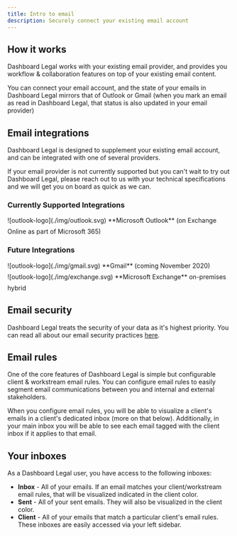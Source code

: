 ```yaml
---
title: Intro to email
description: Securely connect your existing email account
---
```



## How it works

Dashboard Legal works with your existing email provider, and provides you workflow & collaboration features on top of your existing email content.

You can connect your email account, and the state of your emails in Dashboard Legal mirrors that of Outlook or Gmail (when you mark an email as read in Dashboard Legal, that status is also updated in your email provider)


## Email integrations

Dashboard Legal is designed to supplement your existing email account, and can be integrated with one of several providers.

If your email provider is not currently supported but you can't wait to try out Dashboard Legal, please reach out to us with your technical specifications and we will get you on board as quick as we can.

### Currently Supported Integrations
<div style="display:inline-flex;height: 25px;">![outlook-logo](./img/outlook.svg)</div> **Microsoft Outlook** (on Exchange Online as part of Microsoft 365)

### Future Integrations
<div style="display:inline-flex;height: 25px;">![outlook-logo](./img/gmail.svg)</div> **Gmail** (coming November 2020)

<div style="display:inline-flex;height: 25px;">![outlook-logo](./img/exchange.svg)</div> **Microsoft Exchange** on-premises hybrid


## Email security

Dashboard Legal treats the security of your data as it's highest priority. You can read all about our email security practices [here](./email-security).


## Email rules

One of the core features of Dashboard Legal is simple but configurable client & workstream email rules.
You can configure email rules to easily segment email communications between you and internal and external stakeholders.

When you configure email rules, you will be able to visualize a client's emails in a client's dedicated inbox (more on that below). Additionally, in your main inbox you will be able to see each email tagged with the client inbox if it applies to that email.


## Your inboxes

As a Dashboard Legal user, you have access to the following inboxes:
- **Inbox** - All of your emails. If an email matches your client/workstream email rules, that will be visualized indicated in the client color.
- **Sent** - All of your sent emails. They will also be visualized in the client color.
- **Client** - All of your emails that match a particular client's email rules. These inboxes are easily accessed via your left sidebar.

